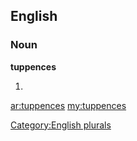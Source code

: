 ==English==

===Noun===
'''tuppences'''

# {{plural of|[[tuppence]]}}

[[Category:English plurals]]

[[ar:tuppences]]
[[my:tuppences]]